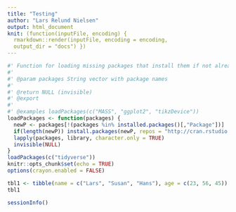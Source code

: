 ```yaml
---
title: "Testing"
author: "Lars Relund Nielsen"
output: html_document
knit: (function(inputFile, encoding) {
  rmarkdown::render(inputFile, encoding = encoding,
  output_dir = "docs") })
---
```


```r
#' Function for loading missing packages that install them if not already installed.
#'
#' @param packages String vector with package names
#'
#' @return NULL (invisible)
#' @export
#'
#' @examples loadPackages(c("MASS", "ggplot2", "tikzDevice"))
loadPackages <- function(packages) {
  newP <- packages[!(packages %in% installed.packages()[,"Package"])]
  if(length(newP)) install.packages(newP, repos = "http://cran.rstudio.com/")
  lapply(packages, library, character.only = TRUE)
  invisible(NULL)
}
loadPackages(c("tidyverse"))
knitr::opts_chunk$set(echo = TRUE)
options(crayon.enabled = FALSE)
```

```r
tbl1 <- tibble(name = c("Lars", "Susan", "Hans"), age = c(23, 56, 45))
tbl1
```

```r
sessionInfo()
```


